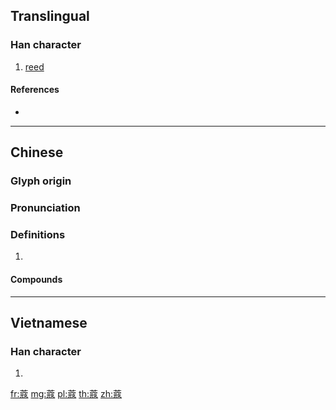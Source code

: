 {{character info/new}}
==Translingual==

===Han character===
{{Han char|rn=140|rad=艸|as=11|sn=17|four=44214|canj=TJME}}

# [[reed]]

====References====
* {{Han ref|kx=1056.121|hdz=53284.151|uh=853B|ud=34107|bh=E74D|bd=59213}}

----

==Chinese==
{{zh-forms}}

===Glyph origin===
{{Han etym}}

===Pronunciation===
{{zh-pron
|m=kòu
|c=kau3
|mc=y
|oc=y
|cat=
}}

===Definitions===
{{zh-hanzi}}

# {{rfdef|zh}}

====Compounds====
{{zh-der|白豆蔻|肉豆蔻|荳蔻|荳蔻年華|蔻丹|豆蔻|豆蔻年華|豆蔻梢頭}}

----

==Vietnamese==

===Han character===
{{vi-hantu|[[khấu]]|rs=艸11}}

# {{defn|lang=vi|sort=艸11}}

[[fr:蔻]]
[[mg:蔻]]
[[pl:蔻]]
[[th:蔻]]
[[zh:蔻]]